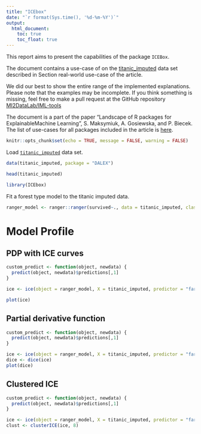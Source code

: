 ```yaml
---
title: "ICEbox"
date: "`r format(Sys.time(), '%d-%m-%Y')`"
output:
  html_document:
    toc: true
    toc_float: true
---
```

  
  
This report aims to present the capabilities of the package `ICEBox`. 

The document contains a use-case of on the [titanic_imputed](https://modeloriented.github.io/DALEX/reference/titanic.html) data set described in Section real-world use-case of the article.

We did our best to show the entire range of the implemented explanations. Please note that the examples may be incomplete. If you think something is missing, feel free to make a pull request at the GitHub repository [MI2DataLab/IML-tools](https://github.com/MI2DataLab/IML-tools)

The document is a part of the paper "Landscape of R packages for ExplainableMachine Learning", S. Maksymiuk, A. Gosiewska, and P. Biecek. 
The list of use-cases for all packages included in the article is [here](https://mi2datalab.github.io/IML-tools/).  
  
```r
knitr::opts_chunk$set(echo = TRUE, message = FALSE, warning = FALSE)
```



Load [`titanic_imputed`](https://modeloriented.github.io/DALEX/reference/titanic.html) data set.

```r
data(titanic_imputed, package = "DALEX")

head(titanic_imputed)
```

```r
library(ICEbox)
```


Fit a forest type model to the titanic imputed data.

```r
ranger_model <- ranger::ranger(survived~., data = titanic_imputed, classification = TRUE, probability = TRUE)
```

# Model Profile

## PDP with ICE curves


```r
custom_predict <- function(object, newdata) {
  predict(object, newdata)$predictions[,1]
}

ice <- ice(object = ranger_model, X = titanic_imputed, predictor = "fare", logodds = TRUE, predictfcn = custom_predict)

plot(ice)
```

## Partial derivative function


```r
custom_predict <- function(object, newdata) {
  predict(object, newdata)$predictions[,1]
}

ice <- ice(object = ranger_model, X = titanic_imputed, predictor = "fare", logodds = TRUE, predictfcn = custom_predict)
dice <- dice(ice)
plot(dice)
```

## Clustered ICE

```r
custom_predict <- function(object, newdata) {
  predict(object, newdata)$predictions[,1]
}

ice <- ice(object = ranger_model, X = titanic_imputed, predictor = "fare", logodds = TRUE, predictfcn = custom_predict)
clust <- clusterICE(ice, 8)
```


